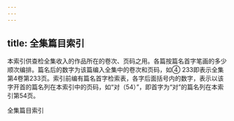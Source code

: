 ```yaml
---
---
---
```

title: 全集篇目索引
---




本索引供查检全集收入的作品所在的卷次、页码之用。各篇按篇名首字笔画的多少顺次编排。篇名后的数字为该篇编入全集中的卷次和页码，如④ 233即表示全集第4卷第233页。索引前编有篇名首字检索表，各字后面括号内的数字，表示以该字开首的篇名列在本索引中的页码，如“对（54）”，即首字为“对”的篇名列在本索引第54页。





全集篇目索引